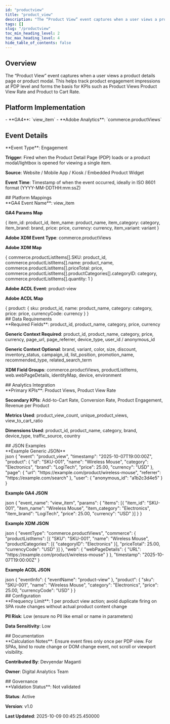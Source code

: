 ```yaml
---
id: "productview"
title: "product_view"
description: "The “Product View” event captures when a user views a product details page or product modal. This helps track product engagement impressions at PDP level and forms the basis for KPIs such as Product Views Product View Rate and Product to Cart Rate."
tags: []
slug: "/productview"
toc_min_heading_level: 2
toc_max_heading_level: 4
hide_table_of_contents: false
---
```



<SubmitNewButton section="events" />

<div class="mui-section">
<h2>Overview</h2>
<div class="mui-overview">The “Product View” event captures when a user views a product details page or product modal. This helps track product engagement impressions at PDP level and forms the basis for KPIs such as Product Views Product View Rate and Product to Cart Rate.</div>
</div>

<div class="mui-section">
<h2>Platform Implementation</h2>
- **GA4**: `view_item`
- **Adobe Analytics**: `commerce.productViews`
</div>

## Event Details

<div class="mui-section">
**Event Type**: Engagement

**Trigger**: Fired when the Product Detail Page (PDP) loads or a product modal/lightbox is opened for viewing a single item.

**Source**: Website / Mobile App / Kiosk / Embedded Product Widget

**Event Time**: Timestamp of when the event occurred, ideally in ISO 8601 format (YYYY-MM-DDTHH:mm:ssZ)
</div>
## Platform Mappings

<div class="mui-section">
**GA4 Event Name**: view_item

**GA4 Params Map**

<div class="mui-code-block" data-language="json">&#123; item_id: product_id, item_name: product_name, item_category: category, item_brand: brand, price: price, currency: currency, item_variant: variant &#125;</div>

**Adobe XDM Event Type**: commerce.productViews

**Adobe XDM Map**

<div class="mui-code-block" data-language="json">&#123; commerce.productListItems[].SKU: product_id, commerce.productListItems[].name: product_name, commerce.productListItems[].priceTotal: price, commerce.productListItems[].productCategories[].categoryID: category, commerce.productListItems[].quantity: 1 &#125;</div>

**Adobe ACDL Event**: product-view

**Adobe ACDL Map**

<div class="mui-code-block" data-language="json">&#123; product: &#123; sku: product_id, name: product_name, category: category, price: price, currencyCode: currency &#125; &#125;</div>
</div>
## Data Requirements

<div class="mui-section">
**Required Fields**: product_id, product_name, category, price, currency

**Generic Context Required**: product_id, product_name, category, price, currency, page_url, page_referrer, device_type, user_id / anonymous_id

**Generic Context Optional**: brand, variant, color, size, discount, inventory_status, campaign_id, list_position, promotion_name, recommended_type, related_search_term

**XDM Field Groups**: commerce.productViews, productListItems, web.webPageDetails, identityMap, device, environment
</div>
## Analytics Integration

<div class="mui-section">
**Primary KPIs**: Product Views, Product View Rate

**Secondary KPIs**: Add-to-Cart Rate, Conversion Rate, Product Engagement, Revenue per Product

**Metrics Used**: product_view_count, unique_product_views, view_to_cart_ratio

**Dimensions Used**: product_id, product_name, category, brand, device_type, traffic_source, country
</div>
## JSON Examples

<div class="mui-section">
**Example Generic JSON**

<div class="mui-code-block" data-language="javascript">json &#123; &quot;event&quot;: &quot;product_view&quot;, &quot;timestamp&quot;: &quot;2025-10-07T19:00:00Z&quot;, &quot;product&quot;: &#123; &quot;id&quot;: &quot;SKU-001&quot;, &quot;name&quot;: &quot;Wireless Mouse&quot;, &quot;category&quot;: &quot;Electronics&quot;, &quot;brand&quot;: &quot;LogiTech&quot;, &quot;price&quot;: 25.00, &quot;currency&quot;: &quot;USD&quot; &#125;, &quot;page&quot;: &#123; &quot;url&quot;: &quot;https://example.com/product/wireless-mouse&quot;, &quot;referrer&quot;: &quot;https://example.com/search&quot; &#125;, &quot;user&quot;: &#123; &quot;anonymous_id&quot;: &quot;a1b2c3d4e5&quot; &#125; &#125;</div>

**Example GA4 JSON**

<div class="mui-code-block" data-language="javascript">json &#123; &quot;event_name&quot;: &quot;view_item&quot;, &quot;params&quot;: &#123; &quot;items&quot;: [&#123; &quot;item_id&quot;: &quot;SKU-001&quot;, &quot;item_name&quot;: &quot;Wireless Mouse&quot;, &quot;item_category&quot;: &quot;Electronics&quot;, &quot;item_brand&quot;: &quot;LogiTech&quot;, &quot;price&quot;: 25.00, &quot;currency&quot;: &quot;USD&quot; &#125;] &#125; &#125;</div>

**Example XDM JSON**

<div class="mui-code-block" data-language="javascript">json &#123; &quot;eventType&quot;: &quot;commerce.productViews&quot;, &quot;commerce&quot;: &#123; &quot;productListItems&quot;: [&#123; &quot;SKU&quot;: &quot;SKU-001&quot;, &quot;name&quot;: &quot;Wireless Mouse&quot;, &quot;productCategories&quot;: [&#123; &quot;categoryID&quot;: &quot;Electronics&quot; &#125;], &quot;priceTotal&quot;: 25.00, &quot;currencyCode&quot;: &quot;USD&quot; &#125;] &#125;, &quot;web&quot;: &#123; &quot;webPageDetails&quot;: &#123; &quot;URL&quot;: &quot;https://example.com/product/wireless-mouse&quot; &#125; &#125;, &quot;timestamp&quot;: &quot;2025-10-07T19:00:00Z&quot; &#125;</div>

**Example ACDL JSON**

<div class="mui-code-block" data-language="javascript">json &#123; &quot;eventInfo&quot;: &#123; &quot;eventName&quot;: &quot;product-view&quot; &#125;, &quot;product&quot;: &#123; &quot;sku&quot;: &quot;SKU-001&quot;, &quot;name&quot;: &quot;Wireless Mouse&quot;, &quot;category&quot;: &quot;Electronics&quot;, &quot;price&quot;: 25.00, &quot;currencyCode&quot;: &quot;USD&quot; &#125; &#125;</div>
</div>
## Configuration

<div class="mui-section">
**Frequency Limit**: 1 per product view action; avoid duplicate firing on SPA route changes without actual product content change

**PII Risk**: Low (ensure no PII like email or name in parameters)

**Data Sensitivity**: Low
</div>
## Documentation

<div class="mui-section">
**Calculation Notes**: Ensure event fires only once per PDP view. For SPAs, bind to route change or DOM change event, not scroll or viewport visibility.

**Contributed By**: Devyendar Maganti

**Owner**: Digital Analytics Team
</div>
## Governance

<div class="mui-section">
**Validation Status**: Not validated

**Status**: Active

**Version**: v1.0

**Last Updated**: 2025-10-09 00:45:25.450000
</div>

<KpiEditorWrapper kpiId="productview" section="events" />

<GiscusComments term="productview" category="events" />